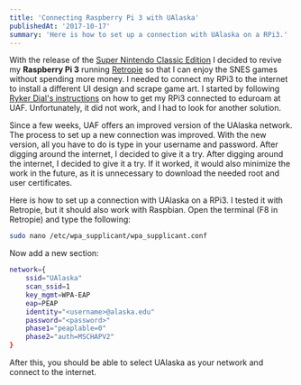 ```yaml
---
title: 'Connecting Raspberry Pi 3 with UAlaska'
publishedAt: '2017-10-17'
summary: 'Here is how to set up a connection with UAlaska on a RPi3.'
---
```


With the release of the
[Super Nintendo Classic Edition](https://www.nintendo.de/Diverses/Nintendo-Classic-Mini-Super-Nintendo-Entertainment-System/Nintendo-Classic-Mini-Super-Nintendo-Entertainment-System-1238330.html)
I decided to revive my **Raspberry Pi 3** running [Retropie][retropie] so that I
can enjoy the SNES games without spending more money. I needed to connect my
RPi3 to the internet to install a different UI design and scrape game art. I
started by following [Ryker Dial's instructions][eduroam_instructions] on how to
get my RPi3 connected to eduroam at UAF. Unfortunately, it did not work, and I
had to look for another solution.

Since a few weeks, UAF offers an improved version of the UAlaska network. The
process to set up a new connection was improved. With the new version, all you
have to do is type in your username and password. After digging around the
internet, I decided to give it a try. After digging around the internet, I
decided to give it a try. If it worked, it would also minimize the work in the
future, as it is unnecessary to download the needed root and user certificates.

Here is how to set up a connection with UAlaska on a RPi3. I tested it with
Retropie, but it should also work with Raspbian. Open the terminal (F8 in
Retropie) and type the following:

```bash
sudo nano /etc/wpa_supplicant/wpa_supplicant.conf
```

Now add a new section:

```bash
network={
    ssid="UAlaska"
    scan_ssid=1
    key_mgmt=WPA-EAP
    eap=PEAP
    identity="<username>@alaska.edu"
    password="<password>"
    phase1="peaplable=0"
    phase2="auth=MSCHAPV2"
}
```

After this, you should be able to select UAlaska as your network and connect to
the internet.

[retropie]: https://retropie.org.uk/
[eduroam_instructions]: https://rainforestrobots.wordpress.com/2015/12/04/connecting-raspberry-pi-to-eduroam-at-uaf/
